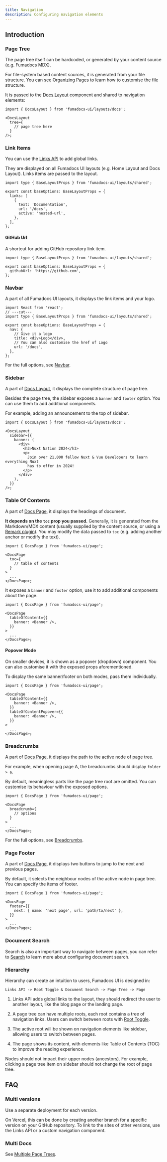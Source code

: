 ```yaml
---
title: Navigation
description: Configuring navigation elements
---
```



## Introduction

### Page Tree

The page tree itself can be hardcoded, or generated by your content source (e.g. Fumadocs MDX).

For file-system based content sources, it is generated from your file structure.
You can see [Organizing Pages](/docs/ui/page-conventions) to learn how to customise the file structure.

It is passed to the [Docs Layout](/docs/ui/blocks/layout) component and shared to navigation elements:

```tsx
import { DocsLayout } from 'fumadocs-ui/layouts/docs';

<DocsLayout
  tree={
    // page tree here
  }
/>;
```

### Link Items

You can use the [Links API](/docs/ui/blocks/links) to add global links.

They are displayed on all Fumadocs UI layouts (e.g. Home Layout and Docs Layout).
Links items are passed to the layout.

```tsx twoslash title="app/layout.config.tsx"
import type { BaseLayoutProps } from 'fumadocs-ui/layouts/shared';

export const baseOptions: BaseLayoutProps = {
  links: [
    {
      text: 'Documentation',
      url: '/docs',
      active: 'nested-url',
    },
  ],
};
```

#### GitHub Url

A shortcut for adding GitHub repository link item.

```tsx twoslash title="app/layout.config.tsx"
import type { BaseLayoutProps } from 'fumadocs-ui/layouts/shared';

export const baseOptions: BaseLayoutProps = {
  githubUrl: 'https://github.com',
};
```

### Navbar

A part of all Fumadocs UI layouts, it displays the link items and your logo.

```tsx twoslash title="app/layout.config.tsx"
import React from 'react';
// ---cut---
import type { BaseLayoutProps } from 'fumadocs-ui/layouts/shared';

export const baseOptions: BaseLayoutProps = {
  nav: {
    // Give it a logo
    title: <div>Logo</div>,
    // You can also customise the href of Logo
    url: '/docs',
  },
};
```

For the full options, see [Navbar](/docs/ui/blocks/navbar).

### Sidebar

A part of [Docs Layout](/docs/ui/blocks/layout#sidebar), it displays the complete structure of page tree.

Besides the page tree, the sidebar exposes a `banner` and `footer` option.
You can use them to add additional components.

For example, adding an announcement to the top of sidebar.

```tsx
import { DocsLayout } from 'fumadocs-ui/layouts/docs';

<DocsLayout
  sidebar={{
    banner: (
      <div>
        <h3>Nuxt Nation 2024</h3>
        <p>
          Join over 21,000 fellow Nuxt & Vue Developers to learn everything Nuxt
          has to offer in 2024!
        </p>
      </div>
    ),
  }}
/>;
```

### Table Of Contents

A part of [Docs Page](/docs/ui/blocks/page#toc), it displays the headings of document.

**It depends on the `toc` prop you passed.**
Generally, it is generated from the Markdown/MDX content (usually supplied by the content source, or using a [Remark plugin](https://github.com/remarkjs/remark)).
You may modify the data passed to `toc` (e.g. adding another anchor or modify the text).

```tsx
import { DocsPage } from 'fumadocs-ui/page';

<DocsPage
  toc={
    // table of contents
  }
>
  ...
</DocsPage>;
```

It exposes a `banner` and `footer` option, use it to add additional components about the page.

```tsx
import { DocsPage } from 'fumadocs-ui/page';

<DocsPage
  tableOfContent={{
    banner: <Banner />,
  }}
>
  ...
</DocsPage>;
```

#### Popover Mode

On smaller devices, it is shown as a popover (dropdown) component. You can also customise it with the exposed props aforementioned.

To display the same banner/footer on both modes, pass them individually.

```tsx
import { DocsPage } from 'fumadocs-ui/page';

<DocsPage
  tableOfContent={{
    banner: <Banner />,
  }}
  tableOfContentPopover={{
    banner: <Banner />,
  }}
>
  ...
</DocsPage>;
```

### Breadcrumbs

A part of [Docs Page](/docs/ui/blocks/page#breadcrumbs), it displays the path to the active node of page tree.

For example, when opening page A, the breadcrumbs should display `folder > a`.

<Files>
  <Folder name="folder" defaultOpen>
    <File name="A" />
  </Folder>
</Files>

By default, meaningless parts like the page tree root are omitted.
You can customise its behaviour with the exposed options.

```tsx
import { DocsPage } from 'fumadocs-ui/page';

<DocsPage
  breadcrumb={
    // options
  }
>
  ...
</DocsPage>;
```

For the full options, see [Breadcrumbs](/docs/ui/blocks/page#breadcrumb).

### Page Footer

A part of [Docs Page](/docs/ui/blocks/page#footer), it displays two buttons to jump to the next and previous pages.

By default, it selects the neighbour nodes of the active node in page tree.
You can specify the items of footer.

```tsx
import { DocsPage } from 'fumadocs-ui/page';

<DocsPage
  footer={{
    next: { name: 'next page', url: 'path/to/next' },
  }}
>
  ...
</DocsPage>;
```

### Document Search

Search is also an important way to navigate between pages, you can refer to [Search](/docs/ui/search) to learn more about configuring document search.

### Hierarchy

Hierarchy can create an intuition to users, Fumadocs UI is designed in:

```
Links API -> Root Toggle & Document Search -> Page Tree -> Page
```

1. Links API adds global links to the layout, they should redirect the user to another layout, like the blog page or the landing page.

2. A page tree can have multiple roots, each root contains a tree of navigation links. Users can switch between roots with [Root Toggle](/docs/ui/components/root-toggle).

3. The active root will be shown on navigation elements like sidebar, allowing users to switch between pages.

4. The page shows its content, with elements like Table of Contents (TOC) to improve the reading experience.

Nodes should not impact their upper nodes (ancestors).
For example, clicking a page tree item on sidebar should not change the root of page tree.

## FAQ

### Multi versions

Use a separate deployment for each version.

On Vercel, this can be done by creating another branch for a specific version on your GitHub repository.
To link to the sites of other versions, use the Links API or a custom navigation component.

### Multi Docs

See [Multiple Page Trees](/docs/ui/page-conventions#multiple-page-trees).
